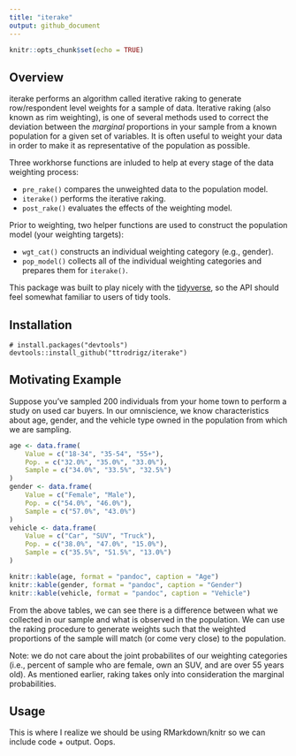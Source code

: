 ```yaml
---
title: "iterake"
output: github_document
---
```


```r
knitr::opts_chunk$set(echo = TRUE)
```

## Overview
iterake performs an algorithm called iterative raking to generate row/respondent level weights for a sample of data. Iterative raking (also known as rim weighting), is one of several methods used to correct the deviation between the *marginal* proportions in your sample from a known population for a given set of variables. It is often useful to weight your data in order to make it as representative of the population as possible.

Three workhorse functions are inluded to help at every stage of the data weighting process:

* `pre_rake()` compares the unweighted data to the population model.
* `iterake()` performs the iterative raking.
* `post_rake()` evaluates the effects of the weighting model.

Prior to weighting, two helper functions are used to construct the population model (your weighting targets):

* `wgt_cat()` constructs an individual weighting category (e.g., gender).
* `pop_model()` collects all of the individual weighting categories and prepares them for `iterake()`.

This package was built to play nicely with the [tidyverse](https://www.tidyverse.org/), so the API should feel somewhat familiar to users of tidy tools.

## Installation
```
# install.packages("devtools")
devtools::install_github("ttrodrigz/iterake")
```

## Motivating Example
Suppose you've sampled 200 individuals from your home town to perform a study on used car buyers. In our omniscience, we know characteristics about age, gender, and the vehicle type owned in the population from which we are sampling.

```r
age <- data.frame(
    Value = c("18-34", "35-54", "55+"),
    Pop. = c("32.0%", "35.0%", "33.0%"),
    Sample = c("34.0%", "33.5%", "32.5%")
)
gender <- data.frame(
    Value = c("Female", "Male"),
    Pop. = c("54.0%", "46.0%"),
    Sample = c("57.0%", "43.0%")
)
vehicle <- data.frame(
    Value = c("Car", "SUV", "Truck"),
    Pop. = c("38.0%", "47.0%", "15.0%"),
    Sample = c("35.5%", "51.5%", "13.0%")
)

knitr::kable(age, format = "pandoc", caption = "Age")
knitr::kable(gender, format = "pandoc", caption = "Gender")
knitr::kable(vehicle, format = "pandoc", caption = "Vehicle")
```

From the above tables, we can see there is a difference between what we collected in our sample and what is observed in the population. We can use the raking procedure to generate weights such that the weighted proportions of the sample will match (or come very close) to the population. 

Note: we do not care about the joint probabilites of our weighting categories (i.e., percent of sample who are female, own an SUV, and are over 55 years old). As mentioned earlier, raking takes only into consideration the marginal probabilities.

## Usage
This is where I realize we should be using RMarkdown/knitr so we can include code + output. Oops.
